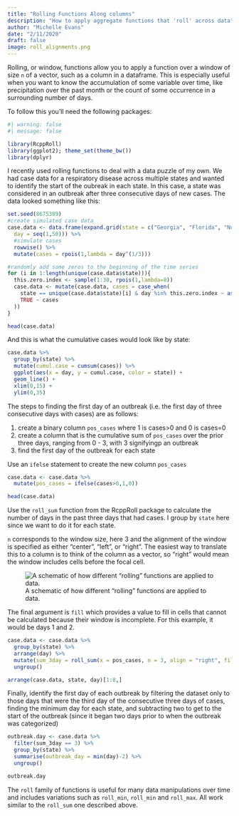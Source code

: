```yaml
---
title: "Rolling Functions Along columns"
description: "How to apply aggregate functions that 'roll' across data"
author: "Michelle Evans"
date: "2/11/2020"
draft: false
image: roll_alignments.png
---
```


Rolling, or window, functions allow you to apply a function over a window of size `n` of a vector, such as a column in a dataframe. This is especially useful when you want to know the accumulation of some variable over time, like precipitation over the past month or the count of some occurrence in a surrounding number of days.

To follow this you'll need the following packages:

```r
#| warning: false
#| message: false

library(RcppRoll)
library(ggplot2); theme_set(theme_bw())
library(dplyr)
```

I recently used rolling functions to deal with a data puzzle of my own. We had case data for a respiratory disease across multiple states and wanted to identify the start of the oubreak in each state. In this case, a state was considered in an outbreak after three consecutive days of new cases. The data looked something like this:

```r
set.seed(8675309)
#create simulated case data
case.data <- data.frame(expand.grid(state = c("Georgia", "Florida", "North Carolina", "Alabama", "Mississippi"),
  day = seq(1,50))) %>%
  #simulate cases
  rowwise() %>%
  mutate(cases = rpois(1,lambda = day^(1/3)))

#randomly add some zeros to the beginning of the time series
for (i in 1:length(unique(case.data$state))){
  this.zero.index <- sample(1:30, rpois(1,lambda=8))
  case.data <- mutate(case.data, cases = case_when(
    state == unique(case.data$state)[i] & day %in% this.zero.index ~ as.integer(0),
    TRUE ~ cases
  ))
}

head(case.data)
```

And this is what the cumulative cases would look like by state:

```r
case.data %>%
  group_by(state) %>%
  mutate(cumul.case = cumsum(cases)) %>%
  ggplot(aes(x = day, y = cumul.case, color = state)) +
  geom_line() +
  xlim(0,15) +
  ylim(0,35)
```

The steps to finding the first day of an outbreak (i.e. the first day of three consecutive days with cases) are as follows:

1. create a binary column `pos_cases` where 1 is cases>0 and 0 is cases=0
2. create a column that is the cumulative sum of `pos_cases` over the prior three days, ranging from 0 - 3, with 3 signifyingp an outbreak
3. find the first day of the outbreak for each state

Use an `ifelse` statement to create the new column `pos_cases`

```r
case.data <- case.data %>%
  mutate(pos_cases = ifelse(cases>0,1,0))

head(case.data)
```

Use the `roll_sum` function from the RcppRoll package to calculate the number of days in the past three days that had cases. I group by `state` here since we want to do it for each state. 

`n` corresponds to the window size, here 3 and the alignment of the window is specified as either "center", "left", or "right". The easiest way to translate this to a column is to think of the column as a vector, so "right" would mean the window includes cells before the focal cell. 


![A schematic of how different "rolling" functions are applied to data.](roll_alignments.png)


The final argument is `fill` which provides a value to fill in cells that cannot be calculated because their window is incomplete. For this example, it would be days 1 and 2.

```r
case.data <- case.data %>%
  group_by(state) %>%
  arrange(day) %>%
  mutate(sum_3day = roll_sum(x = pos_cases, n = 3, align = "right", fill = NA)) %>%
  ungroup()

arrange(case.data, state, day)[1:8,]
```

Finally, identify the first day of each outbreak by filtering the dataset only to those days that were the third day of the consecutive three days of cases, finding the minimum day for each state, and subtracting two to get to the start of the outbreak (since it began two days prior to when the outbreak was categorized)

```r
outbreak.day <- case.data %>%
  filter(sum_3day == 3) %>%
  group_by(state) %>%
  summarise(outbreak_day = min(day)-2) %>%
  ungroup()

outbreak.day
```

The `roll` family of functions is useful for many data manipulations over time and includes variations such as `roll_min`, `roll_min` and `roll_max`. All work similar to the `roll_sum` one described above.

